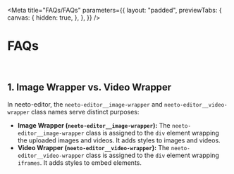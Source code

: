 
<Meta
  title="FAQs/FAQs"
  parameters={{
    layout: "padded",
    previewTabs: {
      canvas: {
        hidden: true,
      },
    },
  }}
/>

# FAQs

<br />

## 1.  Image Wrapper vs. Video Wrapper

In neeto-editor, the `neeto-editor__image-wrapper` and `neeto-editor__video-wrapper` class names serve distinct
purposes:

- **Image Wrapper (`neeto-editor__image-wrapper`):**
The `neeto-editor__image-wrapper` class is assigned to the `div` element wrapping the uploaded images and videos. It adds styles to images and videos.
- **Video Wrapper (`neeto-editor__video-wrapper`):**
  The `neeto-editor__video-wrapper` class is assigned to the `div` element wrapping `iframes`. It adds styles to embed elements.
